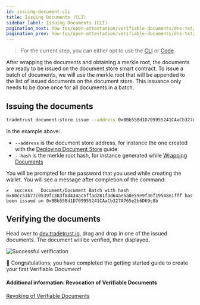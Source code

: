 ```yaml
---
id: issuing-document-cli
title: Issuing Documents (CLI)
sidebar_label: Issuing Documents (CLI)
pagination_next: how-tos/open-attestation/verifiable-documents/dns-txt/revoking-document/revoking-document-cli
pagination_prev: how-tos/open-attestation/verifiable-documents/dns-txt/wrapping-document/wrapping-document-cli
---
```



<Flow />

> For the current step, you can either opt to use the [CLI](/docs/how-tos/open-attestation/verifiable-documents/dns-txt/issuing-document/issuing-document-cli) or [Code](/docs/how-tos/open-attestation/verifiable-documents/dns-txt/issuing-document/issuing-document-code).

After wrapping the documents and obtaining a merkle root, the documents are ready to be issued on the document store smart contract. To issue a batch of documents, we will use the merkle root that will be appended to the list of issued documents on the document store. This issuance only needs to be done once for all documents in a batch.

## Issuing the documents

```bash
tradetrust document-store issue --address 0xBBb55Bd1D709955241CAaCb327A765e2b6D69c8b --hash 0x80cc53b77c0539fc383f8d434ac5ffad281f3d64ae5a0e59e9f36f19548e1fff  --network sepolia --encrypted-wallet-path wallet.json
```

In the example above:

- `--address` is the document store address, for instance the one created with the [Deploying Document Store](/docs/how-tos/open-attestation/verifiable-documents/dns-txt/deploying-document-store/document-store-cli) guide.
- `--hash` is the merkle root hash, for instance generated while [Wrapping Documents](/docs/how-tos/open-attestation/verifiable-documents/dns-txt/wrapping-document/wrapping-document-cli)

You will be prompted for the password that you used while creating the wallet. You will see a message after completion of the command:

```text
✔  success   Document/Document Batch with hash 0x80cc53b77c0539fc383f8d434ac5ffad281f3d64ae5a0e59e9f36f19548e1fff has been issued on 0xBBb55Bd1D709955241CAaCb327A765e2b6D69c8b
```

## Verifying the documents

Head over to [dev.tradetrust.io](https://dev.tradetrust.io/verify), drag and drop in one of the issued documents. The document will be verified, then displayed.

![Successful verification](/docs/tutorial/verifiable-documents/ethereum/issuing-document/verifying.png)

🎉 Congratulations, you have completed the getting started guide to create your first Verifiable Document!

#### Additional information: Revocation of Verifiable Documents

[Revoking of Verifiable Documents](/docs/how-tos/open-attestation/verifiable-documents/dns-txt/revoking-document/revoking-document-cli)
